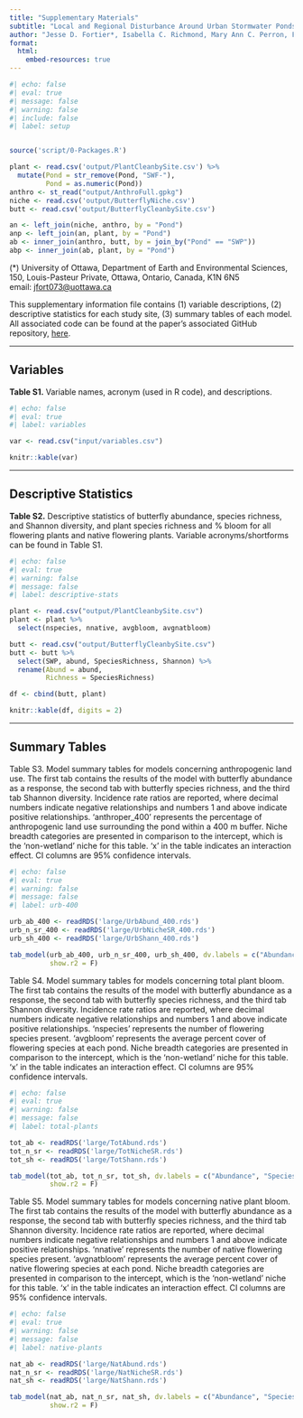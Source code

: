 ```yaml
---
title: "Supplementary Materials"
subtitle: "Local and Regional Disturbance Around Urban Stormwater Ponds Determines their use as Butterfly Habitat"
author: "Jesse D. Fortier*, Isabella C. Richmond, Mary Ann C. Perron, Frances Pick, and Heather Kharouba"
format: 
  html:
    embed-resources: true
---
```


```r
#| echo: false
#| eval: true
#| message: false
#| warning: false
#| include: false
#| label: setup


source('script/0-Packages.R')

plant <- read.csv('output/PlantCleanbySite.csv') %>% 
  mutate(Pond = str_remove(Pond, "SWF-"),
         Pond = as.numeric(Pond))
anthro <- st_read("output/AnthroFull.gpkg")
niche <- read.csv('output/ButterflyNiche.csv')
butt <- read.csv('output/ButterflyCleanbySite.csv')

an <- left_join(niche, anthro, by = "Pond")
anp <- left_join(an, plant, by = "Pond")
ab <- inner_join(anthro, butt, by = join_by("Pond" == "SWP"))
abp <- inner_join(ab, plant, by = "Pond")

```

(\*) University of Ottawa, Department of Earth and Environmental Sciences, 150, Louis-Pasteur Private, Ottawa, Ontario, Canada, K1N 6N5\
email: [jfort073\@uottawa.ca](mailto:jfort073@uottawa.ca){.email}

This supplementary information file contains (1) variable descriptions, (2) descriptive statistics for each study site, (3) summary tables of each model. All associated code can be found at the paper's associated GitHub repository, [here](https://github.com/icrichmond/UrbanButterflies).

------------------------------------------------------------------------

## Variables

**Table S1.** Variable names, acronym (used in R code), and descriptions.

```r
#| echo: false
#| eval: true
#| label: variables

var <- read.csv("input/variables.csv")

knitr::kable(var)
```

------------------------------------------------------------------------

## Descriptive Statistics

**Table S2.** Descriptive statistics of butterfly abundance, species richness, and Shannon diversity, and plant species richness and % bloom for all flowering plants and native flowering plants. Variable acronyms/shortforms can be found in Table S1.

```r
#| echo: false
#| eval: true
#| warning: false
#| message: false
#| label: descriptive-stats

plant <- read.csv("output/PlantCleanbySite.csv")
plant <- plant %>% 
  select(nspecies, nnative, avgbloom, avgnatbloom)

butt <- read.csv("output/ButterflyCleanbySite.csv")
butt <- butt %>% 
  select(SWP, abund, SpeciesRichness, Shannon) %>%
  rename(Abund = abund,
         Richness = SpeciesRichness)

df <- cbind(butt, plant)

knitr::kable(df, digits = 2)
```

------------------------------------------------------------------------

## Summary Tables

Table S3. Model summary tables for models concerning anthropogenic land use. The first tab contains the results of the model with butterfly abundance as a response, the second tab with butterfly species richness, and the third tab Shannon diversity. Incidence rate ratios are reported, where decimal numbers indicate negative relationships and numbers 1 and above indicate positive relationships. 'anthroper_400' represents the percentage of anthropogenic land use surrounding the pond within a 400 m buffer. Niche breadth categories are presented in comparison to the intercept, which is the 'non-wetland' niche for this table. 'x' in the table indicates an interaction effect. CI columns are 95% confidence intervals.

```r
#| echo: false
#| eval: true
#| warning: false
#| message: false
#| label: urb-400

urb_ab_400 <- readRDS('large/UrbAbund_400.rds')
urb_n_sr_400 <- readRDS('large/UrbNicheSR_400.rds')
urb_sh_400 <- readRDS('large/UrbShann_400.rds')

tab_model(urb_ab_400, urb_n_sr_400, urb_sh_400, dv.labels = c("Abundance", "Species Richness", "Shannon Diversity"),
          show.r2 = F)

```

Table S4. Model summary tables for models concerning total plant bloom. The first tab contains the results of the model with butterfly abundance as a response, the second tab with butterfly species richness, and the third tab Shannon diversity. Incidence rate ratios are reported, where decimal numbers indicate negative relationships and numbers 1 and above indicate positive relationships. 'nspecies' represents the number of flowering species present. 'avgbloom' represents the average percent cover of flowering species at each pond. Niche breadth categories are presented in comparison to the intercept, which is the 'non-wetland' niche for this table. 'x' in the table indicates an interaction effect. CI columns are 95% confidence intervals.

```r
#| echo: false
#| eval: true
#| warning: false
#| message: false
#| label: total-plants

tot_ab <- readRDS('large/TotAbund.rds')
tot_n_sr <- readRDS('large/TotNicheSR.rds')
tot_sh <- readRDS('large/TotShann.rds')

tab_model(tot_ab, tot_n_sr, tot_sh, dv.labels = c("Abundance", "Species Richness", "Shannon Diversity"),
          show.r2 = F)

```

Table S5. Model summary tables for models concerning native plant bloom. The first tab contains the results of the model with butterfly abundance as a response, the second tab with butterfly species richness, and the third tab Shannon diversity. Incidence rate ratios are reported, where decimal numbers indicate negative relationships and numbers 1 and above indicate positive relationships. 'nnative' represents the number of native flowering species present. 'avgnatbloom' represents the average percent cover of native flowering species at each pond. Niche breadth categories are presented in comparison to the intercept, which is the 'non-wetland' niche for this table. 'x' in the table indicates an interaction effect. CI columns are 95% confidence intervals.

```r
#| echo: false
#| eval: true
#| warning: false
#| message: false
#| label: native-plants

nat_ab <- readRDS('large/NatAbund.rds')
nat_n_sr <- readRDS('large/NatNicheSR.rds')
nat_sh <- readRDS('large/NatShann.rds')

tab_model(nat_ab, nat_n_sr, nat_sh, dv.labels = c("Abundance", "Species Richness", "Shannon Diversity"),
          show.r2 = F)

```
